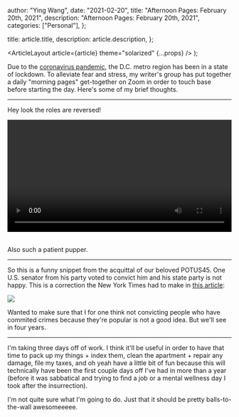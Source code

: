 
  author: "Ying Wang",
  date: "2021-02-20",
  title: "Afternoon Pages: February 20th, 2021",
  description: "Afternoon Pages: February 20th, 2021",
  categories: ["Personal"],
};

  title: article.title,
  description: article.description,
};

  <ArticleLayout article={article} theme="solarized" {...props} />
);

Due to the [coronavirus
pandemic](https://en.wikipedia.org/wiki/2019-20_coronavirus_pandemic), the D.C.
metro region has been in a state of lockdown. To alleviate fear and stress, my
writer's group has put together a daily "morning pages" get-together on Zoom in
order to touch base before starting the day. Here's some of my brief thoughts.

---

Hey look the roles are reversed!

<!-- https://stackoverflow.com/a/26276254 -->

<video style="width: 100%; width: -moz-available; width: -webkit-fill-available; width: fill-available; max-width: 100%;" controls>
    <source src="/video/posts/2021/02/20/afternoon_pages.mp4" type="video/mp4">
    Your browser does not support HTML5 video.
</video>
<br/>
<br/>

Also such a patient pupper.

---

So this is a funny snippet from the acquittal of our beloved POTUS45. One U.S.
senator from his party voted to convict him and his state party is not happy.
This is a correction the New York Times had to make in [this
article](https://www.nytimes.com/2021/02/17/opinion/trump-mconnell-republicans.html):

![](/img/posts/2021/02/20/afternoon_pages.png)

Wanted to make sure that I for one think not convicting people who have commited
crimes because they're popular is not a good idea. But we'll see in four years.

---

I'm taking three days off of work. I think it'll be useful in order to have that
time to pack up my things + index them, clean the apartment + repair any damage,
file my taxes, and oh yeah have a little bit of fun because this will
technically have been the first couple days off I've had in more than a year
(before it was sabbatical and trying to find a job or a mental wellness day I
took after the insurrection).

I'm not quite sure what I'm going to do. Just that it should be pretty
balls-to-the-wall awesomeeeee.
